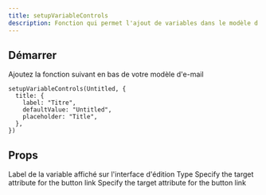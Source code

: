 ```yaml
---
title: setupVariableControls
description: Fonction qui permet l'ajout de variables dans le modèle d'email
---
```


## Démarrer

Ajoutez la fonction suivant en bas de votre modèle d'e-mail

```tsx
setupVariableControls(Untitled, {
  title: {
    label: "Titre",
    defaultValue: "Untitled",
    placeholder: "Title",
  },
})
```

## Props

<ResponseField name="label" type="string" required>
  Label de la variable affiché sur l'interface d'édition
</ResponseField>

<ResponseField name="type" type="enum">
  Type
</ResponseField>

<ResponseField name="defaultValue" type="string">
  Specify the target attribute for the button link
</ResponseField>

<ResponseField name="placeholder" type="string">
  Specify the target attribute for the button link
</ResponseField>

